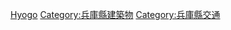 {{日本行政區劃分類導航|橋梁}}
{{Commonscat|Bridges in Hyogo prefecture}}

[[Category:日本各都道府縣橋梁|Hyogo]]
[[Category:兵庫縣建築物|Category:兵庫縣建築物]]
[[Category:兵庫縣交通|Category:兵庫縣交通]]